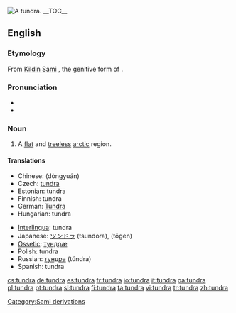 [[Image:Wrangel Island tundra.jpg|thumb|right|A tundra.]]
{{wikipedia}}
__TOC__
{{was wotd|2006|December|24}}
==English==

===Etymology===
From [[Kildin Sami]] {{term||tū̄ndra}}, the genitive form of {{term|тӯндар||treeless plain|tr=tūndar|sc=Cyrl}}.

===Pronunciation===
* {{IPA|/ˈtʌndɹə/}}
* {{audio|en-us-tundra.ogg|Audio (US)}}

===Noun===
{{en-noun}}

# A [[flat]] and [[treeless]] [[arctic]] region.

====Translations====
{{trans-top|flat treeless arctic region}}
* Chinese: {{Hani|[[冻原]]}} (dòngyuán)
* Czech: [[tundra]]
* Estonian: tundra
* Finnish: tundra
* German: [[Tundra]]
* Hungarian: tundra
{{trans-mid}}
* [[Interlingua]]: tundra
* Japanese: [[ツンドラ]] (tsundora), {{Jpan|[[凍原]]}} (tōgen)
* [[Ossetic]]: [[тундрæ]]
* Polish: tundra {{f}}
* Russian: [[тундра]] (túndra) {{f}}
* Spanish: tundra {{f}}
{{trans-bottom}}

[[Category:Sami derivations]]

[[cs:tundra]]
[[de:tundra]]
[[es:tundra]]
[[fr:tundra]]
[[io:tundra]]
[[it:tundra]]
[[pa:tundra]]
[[pl:tundra]]
[[pt:tundra]]
[[sl:tundra]]
[[fi:tundra]]
[[ta:tundra]]
[[vi:tundra]]
[[tr:tundra]]
[[zh:tundra]]